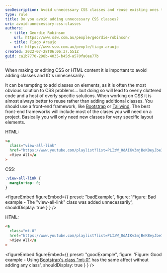 ```yaml
---
seoDescription: Avoid unnecessary CSS classes and reuse existing ones to keep your code clean and maintainable.
type: rule
title: Do you avoid adding unnecessary CSS classes?
uri: avoid-unnecessary-css-classes
authors:
  - title: Geordie Robinson
    url: https://www.ssw.com.au/people/geordie-robinson/
  - title: Tiago Araujo
    url: https://www.ssw.com.au/people/tiago-araujo
created: 2022-07-28T06:06:37.551Z
guid: ca1b7770-298b-4035-b45d-a570fa0ee77b
---
```


When making or editing CSS or HTML content it is important to avoid adding classes and ID's unnecessarily.

It can be tempting to add classes on elements, as it is often the most obvious solution to CSS problems... but doing so will lead to overly cluttered code and a host of overly specific solutions. When working on CSS it is almost always better to reuse rather than adding additional classes.
You should use a front-end framework, like [Bootstrap](https://getbootstrap.com/) or [Tailwind](https://tailwindcss.com/). The best front-end frameworks will include most of the clases you will need on a project. Basically you will only need new classes for very specific layout elements.

HTML:

```html
<a
  class="view-all-link"
  href="https://www.youtube.com/playlist?list=PLIzW_0dAIKv3mjBeK8eyJbe1bOGWJX_UV"
  >View All</a
>
```

CSS:

```css
.view-all-link {
  margin-top: 0;
}
```

<figureEmbed figureEmbed={{
  preset: "badExample",
  figure: 'Figure: Bad example - The "view-all-link" class was added unnecessarily',
  shouldDisplay: true
} } />


HTML:

```html
<a
  class="mt-0"
  href="https://www.youtube.com/playlist?list=PLIzW_0dAIKv3mjBeK8eyJbe1bOGWJX_UV"
  >View All</a
>
```

<figureEmbed figureEmbed={{
  preset: "goodExample",
  figure: 'Figure: Good example - Using [Bootstrap\'s class "mt-0"](https://getbootstrap.com/docs/4.0/utilities/spacing/) has the same affect without adding any class',
  shouldDisplay: true
} } />
